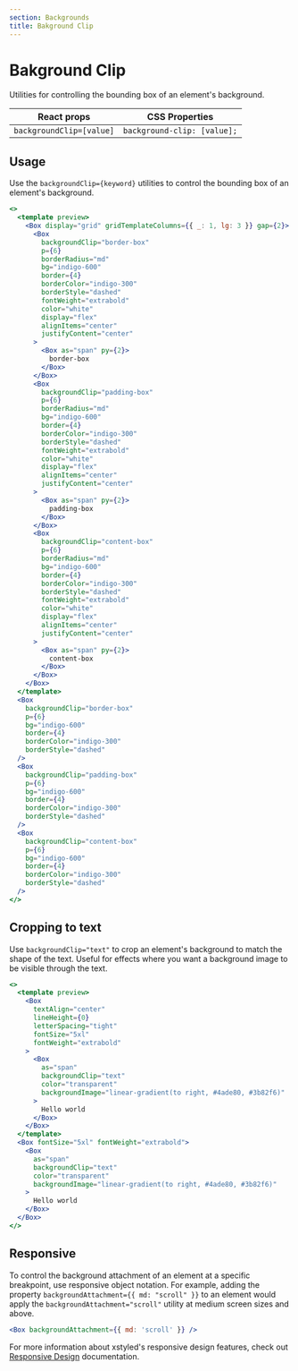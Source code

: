 ```yaml
---
section: Backgrounds
title: Bakground Clip
---
```


# Bakground Clip

Utilities for controlling the bounding box of an element's background.

| React props              | CSS Properties              |
| ------------------------ | --------------------------- |
| `backgroundClip=[value]` | `background-clip: [value];` |

## Usage

Use the `backgroundClip={keyword}` utilities to control the bounding box of an element's background.

```jsx preview
<>
  <template preview>
    <Box display="grid" gridTemplateColumns={{ _: 1, lg: 3 }} gap={2}>
      <Box
        backgroundClip="border-box"
        p={6}
        borderRadius="md"
        bg="indigo-600"
        border={4}
        borderColor="indigo-300"
        borderStyle="dashed"
        fontWeight="extrabold"
        color="white"
        display="flex"
        alignItems="center"
        justifyContent="center"
      >
        <Box as="span" py={2}>
          border-box
        </Box>
      </Box>
      <Box
        backgroundClip="padding-box"
        p={6}
        borderRadius="md"
        bg="indigo-600"
        border={4}
        borderColor="indigo-300"
        borderStyle="dashed"
        fontWeight="extrabold"
        color="white"
        display="flex"
        alignItems="center"
        justifyContent="center"
      >
        <Box as="span" py={2}>
          padding-box
        </Box>
      </Box>
      <Box
        backgroundClip="content-box"
        p={6}
        borderRadius="md"
        bg="indigo-600"
        border={4}
        borderColor="indigo-300"
        borderStyle="dashed"
        fontWeight="extrabold"
        color="white"
        display="flex"
        alignItems="center"
        justifyContent="center"
      >
        <Box as="span" py={2}>
          content-box
        </Box>
      </Box>
    </Box>
  </template>
  <Box
    backgroundClip="border-box"
    p={6}
    bg="indigo-600"
    border={4}
    borderColor="indigo-300"
    borderStyle="dashed"
  />
  <Box
    backgroundClip="padding-box"
    p={6}
    bg="indigo-600"
    border={4}
    borderColor="indigo-300"
    borderStyle="dashed"
  />
  <Box
    backgroundClip="content-box"
    p={6}
    bg="indigo-600"
    border={4}
    borderColor="indigo-300"
    borderStyle="dashed"
  />
</>
```

## Cropping to text

Use `backgroundClip="text"` to crop an element's background to match the shape of the text. Useful for effects where you want a background image to be visible through the text.

```jsx preview
<>
  <template preview>
    <Box
      textAlign="center"
      lineHeight={0}
      letterSpacing="tight"
      fontSize="5xl"
      fontWeight="extrabold"
    >
      <Box
        as="span"
        backgroundClip="text"
        color="transparent"
        backgroundImage="linear-gradient(to right, #4ade80, #3b82f6)"
      >
        Hello world
      </Box>
    </Box>
  </template>
  <Box fontSize="5xl" fontWeight="extrabold">
    <Box
      as="span"
      backgroundClip="text"
      color="transparent"
      backgroundImage="linear-gradient(to right, #4ade80, #3b82f6)"
    >
      Hello world
    </Box>
  </Box>
</>
```

## Responsive

To control the background attachment of an element at a specific breakpoint, use responsive object notation. For example, adding the property `backgroundAttachment={{ md: "scroll" }}` to an element would apply the `backgroundAttachment="scroll"` utility at medium screen sizes and above.

```jsx
<Box backgroundAttachment={{ md: 'scroll' }} />
```

For more information about xstyled's responsive design features, check out [Responsive Design](@TODO-link) documentation.

